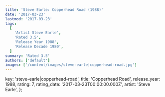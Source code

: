 ```yaml
---
title: 'Steve Earle: Copperhead Road (1988)'
date: '2017-03-23'
lastmod: '2017-03-23'
tags:
  [
    'Artist Steve Earle',
    'Rated 3.5',
    'Release Year 1988',
    'Release Decade 1980',
  ]
summary: 'Rated 3.5'
authors: ['default']
images: ['/content/images/steve-earle|copperhead-road.jpg']
---
```


  key: 'steve-earle|copperhead-road',
  title: 'Copperhead Road',
  release_year: 1988,
  rating: 7,
  rating_date: '2017-03-23T00:00:00.000Z',
  artist: 'Steve Earle',
};

<MusicRating data={data} />
